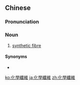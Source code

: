 {{also|化学纤维}}
==Chinese==
{{zh-forms|s=化学纤维|type=22}}

===Pronunciation===
{{zh-pron
|m=huàxué xiānwéi
|cat=n
}}

===Noun===
{{zh-noun}}

# [[synthetic fibre]]

====Synonyms====
* {{zh-l|化纖}}

[[ko:化學纖維]]
[[ja:化學纖維]]
[[zh:化學纖維]]